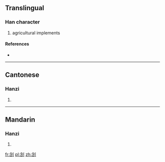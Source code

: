 ==Translingual==

===Han character===
{{Han char|rn=18|rad=刀|as=07|sn=9|four=|canj=人口中弓 (ORLN)}}

# agricultural implements

====References====
* {{Han ref|kx=0140.200|hdz=10342.110|uh=34E7|ud=13543}}

----

==Cantonese==

===Hanzi===
{{yue-hanzi|jyut=[[deoi1]], [[haang1]], [[zim1]], [[zim2]]|y=deui1, haang1, jim1, jim2}}

# {{defn|lang=yue|sort=刀07}}

----

==Mandarin==

===Hanzi===
{{cmn-hanzi|pin=[[yǎn]] ([[yan3]])|wg=yen<sup>3</sup>}}

# {{defn|lang=cmn|sort=刀07}}

[[fr:㓧]]
[[pl:㓧]]
[[zh:㓧]]
